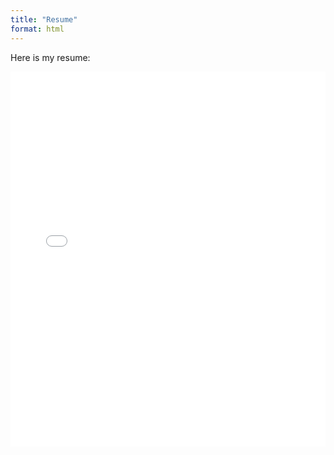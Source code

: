 ```yaml
---
title: "Resume"
format: html
---
```

Here is my resume:

<embed src="functionalsample.pdf" type="application/pdf" width="100%" height="600px">